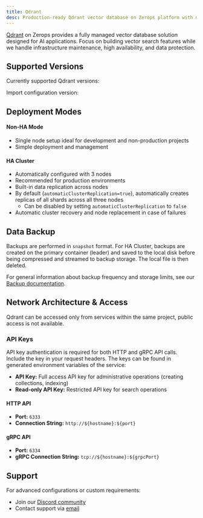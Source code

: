 ```yaml
---
title: Qdrant
desc: Production-ready Qdrant vector database on Zerops platform with managed infrastructure, automatic cluster configuration, and built-in high availability.
---
```



[Qdrant](https://qdrant.tech/) on Zerops provides a fully managed vector database solution designed for AI applications. Focus on building vector search features while we handle infrastructure maintenance, high availability, and data protection.

## Supported Versions

Currently supported Qdrant versions:
<UnorderedList data={data.qdrant.readable}/>

Import configuration version:
<UnorderedCodeList data={data.qdrant.import}/>

## Deployment Modes

#### Non-HA Mode
- Single node setup ideal for development and non-production projects
- Simple deployment and management

#### HA Cluster
- Automatically configured with 3 nodes
- Recommended for production environments
- Built-in data replication across nodes
- By default (`automaticClusterReplication=true`), automatically creates replicas of all shards across all three nodes
  - Can be disabled by setting `automaticClusterReplication` to `false`
- Automatic cluster recovery and node replacement in case of failures

## Data Backup

Backups are performed in `snapshot` format. For HA Cluster, backups are created on the primary container (leader) and saved to the local disk before being compressed and streamed to backup storage. The local file is then deleted.

For general information about backup frequency and storage limits, see our [Backup documentation](/features/backup).

## Network Architecture & Access

Qdrant can be accessed only from services within the same project, public access is not available.

### API Keys
API key authentication is required for both HTTP and gRPC API calls. Include the key in your request headers. The keys can be found in generated environment variables of the service:

- **API Key:** Full access API key for administrative operations (creating collections, indexing)
- **Read-only API Key:** Restricted API key for search operations

#### HTTP API
- **Port:** `6333`
- **Connection String:** `http://${hostname}:${port}`

#### gRPC API
- **Port:** `6334`
- **gRPC Connection String:** `tcp://${hostname}:${grpcPort}`

## Support

For advanced configurations or custom requirements:
- Join our [Discord community](https://discord.gg/zerops)
- Contact support via [email](mailto:support@zerops.io)